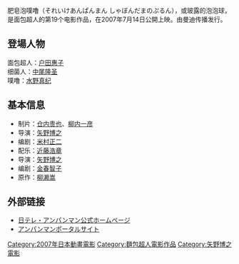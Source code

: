 {{expand|time=2015-03-19T09:09:20+00:00}}
{{unreferenced|time=2015-03-19T09:09:20+00:00}}
肥皂泡噗噜（それいけあんぱんまん しゃぼんだまのぷるん），或玻露的泡泡球，是面包超人的第19个电影作品，在2007年7月14日公開上映。由曼迪传播发行。
==登場人物==
; 面包超人：[[户田惠子|户田惠子]]
; 细菌人：[[中尾隆圣|中尾隆圣]]
; 噗噜：[[水野真纪|水野真纪]]
==基本信息==
*制片：[[仓内贵也|仓内贵也]]、[[柳内一彦|柳内一彦]]
*导演：[[矢野博之|矢野博之]]
*编剧：[[米村正二|米村正二]]
*配乐：[[近藤浩章|近藤浩章]]
*导演：[[矢野博之|矢野博之]]
*编剧：[[金春智子|金春智子]]
*原作：[[柳濑嵩|柳濑嵩]]
==外部链接==
* [http://www.ntv.co.jp/anpanman/ 日テレ・アンパンマン公式ホームページ]
* [http://anpanman.jp/ アンパンマンポータルサイト]

{{麵包超人}}
{{DEFAULTSORT:Soreike! Anpanman Shabon-Ō no Purun}}
[[Category:2007年日本動畫電影|Category:2007年日本動畫電影]]
[[Category:麵包超人電影作品|Category:麵包超人電影作品]]
[[Category:矢野博之電影|Category:矢野博之電影]]
